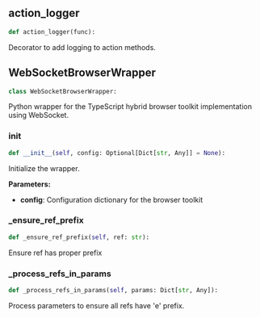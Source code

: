 <a id="camel.toolkits.hybrid_browser_toolkit.ws_wrapper"></a>

<a id="camel.toolkits.hybrid_browser_toolkit.ws_wrapper.action_logger"></a>

## action_logger

```python
def action_logger(func):
```

Decorator to add logging to action methods.

<a id="camel.toolkits.hybrid_browser_toolkit.ws_wrapper.WebSocketBrowserWrapper"></a>

## WebSocketBrowserWrapper

```python
class WebSocketBrowserWrapper:
```

Python wrapper for the TypeScript hybrid browser
toolkit implementation using WebSocket.

<a id="camel.toolkits.hybrid_browser_toolkit.ws_wrapper.WebSocketBrowserWrapper.__init__"></a>

### __init__

```python
def __init__(self, config: Optional[Dict[str, Any]] = None):
```

Initialize the wrapper.

**Parameters:**

- **config**: Configuration dictionary for the browser toolkit

<a id="camel.toolkits.hybrid_browser_toolkit.ws_wrapper.WebSocketBrowserWrapper._ensure_ref_prefix"></a>

### _ensure_ref_prefix

```python
def _ensure_ref_prefix(self, ref: str):
```

Ensure ref has proper prefix

<a id="camel.toolkits.hybrid_browser_toolkit.ws_wrapper.WebSocketBrowserWrapper._process_refs_in_params"></a>

### _process_refs_in_params

```python
def _process_refs_in_params(self, params: Dict[str, Any]):
```

Process parameters to ensure all refs have 'e' prefix.
